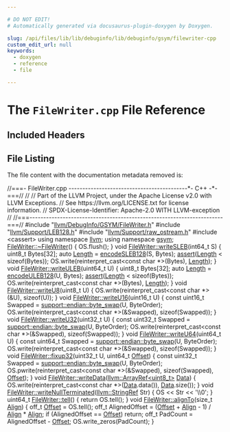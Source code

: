 ```yaml
---

# DO NOT EDIT!
# Automatically generated via docusaurus-plugin-doxygen by Doxygen.

slug: /api/files/lib/lib/debuginfo/lib/debuginfo/gsym/filewriter-cpp
custom_edit_url: null
keywords:
  - doxygen
  - reference
  - file

---
```





# The `FileWriter.cpp` File Reference

<DoxygenPage pluginConfig={pluginConfig}>



## Included Headers

<IncludesList>
<IncludesListItem
  filePath="llvm/DebugInfo/GSYM/FileWriter.h"
  permalink="/docs/api/files/include/include/llvm/include/llvm/debuginfo/include/llvm/debuginfo/gsym/filewriter-h"
  isLocal="true" />
<IncludesListItem
  filePath="llvm/Support/LEB128.h"
  permalink="/docs/api/files/include/include/llvm/include/llvm/support/leb128-h"
  isLocal="true" />
<IncludesListItem
  filePath="llvm/Support/raw_ostream.h"
  permalink="/docs/api/files/include/include/llvm/include/llvm/support/raw-ostream-h"
  isLocal="true" />
<IncludesListItem
  filePath="cassert"
  permalink=""
  isLocal="false" />
</IncludesList>


## File Listing

The file content with the documentation metadata removed is:

<ProgramListing>

<Link id="l00001" /><CodeLine lineNumber="1"><span class="doxyHighlightComment">//===- FileWriter.cpp -------------------------------------------&#42;- C++ -&#42;-===//</span></CodeLine>
<Link id="l00002" /><CodeLine lineNumber="2"><span class="doxyHighlightComment">//</span></CodeLine>
<Link id="l00003" /><CodeLine lineNumber="3"><span class="doxyHighlightComment">// Part of the LLVM Project, under the Apache License v2.0 with LLVM Exceptions.</span></CodeLine>
<Link id="l00004" /><CodeLine lineNumber="4"><span class="doxyHighlightComment">// See https://llvm.org/LICENSE.txt for license information.</span></CodeLine>
<Link id="l00005" /><CodeLine lineNumber="5"><span class="doxyHighlightComment">// SPDX-License-Identifier: Apache-2.0 WITH LLVM-exception</span></CodeLine>
<Link id="l00006" /><CodeLine lineNumber="6"><span class="doxyHighlightComment">//</span></CodeLine>
<Link id="l00007" /><CodeLine lineNumber="7"><span class="doxyHighlightComment">//===----------------------------------------------------------------------===//</span></CodeLine>
<Link id="l00008" /><CodeLine lineNumber="8"></CodeLine>
<Link id="l00009" /><CodeLine lineNumber="9"><span class="doxyHighlightPreprocessor">#include &quot;<a href="/docs/api/files/include/include/llvm/include/llvm/debuginfo/include/llvm/debuginfo/gsym/filewriter-h">llvm/DebugInfo/GSYM/FileWriter.h</a>&quot;</span></CodeLine>
<Link id="l00010" /><CodeLine lineNumber="10"><span class="doxyHighlightPreprocessor">#include &quot;<a href="/docs/api/files/include/include/llvm/include/llvm/support/leb128-h">llvm/Support/LEB128.h</a>&quot;</span></CodeLine>
<Link id="l00011" /><CodeLine lineNumber="11"><span class="doxyHighlightPreprocessor">#include &quot;<a href="/docs/api/files/include/include/llvm/include/llvm/support/raw-ostream-h">llvm/Support/raw&#95;ostream.h</a>&quot;</span></CodeLine>
<Link id="l00012" /><CodeLine lineNumber="12"><span class="doxyHighlightPreprocessor">#include &lt;cassert&gt;</span></CodeLine>
<Link id="l00013" /><CodeLine lineNumber="13"></CodeLine>
<Link id="l00014" /><CodeLine lineNumber="14"><span class="doxyHighlightKeyword">using namespace </span><span class="doxyHighlight"><a href="/docs/api/namespaces/llvm">llvm</a>;</span></CodeLine>
<Link id="l00015" /><CodeLine lineNumber="15"><span class="doxyHighlightKeyword">using namespace </span><span class="doxyHighlight"><a href="/docs/api/namespaces/llvm/gsym">gsym</a>;</span></CodeLine>
<Link id="l00016" /><CodeLine lineNumber="16"></CodeLine>
<Link id="l00017" /><CodeLine lineNumber="17" lineLink="/docs/api/classes/llvm/gsym/filewriter/#ae5490307dcaf9237f4c1b8b8df433e03"><span class="doxyHighlight"><a href="/docs/api/classes/llvm/gsym/filewriter/#ae5490307dcaf9237f4c1b8b8df433e03">FileWriter::~FileWriter</a>() &#123; OS.flush(); &#125;</span></CodeLine>
<Link id="l00018" /><CodeLine lineNumber="18"></CodeLine>
<Link id="l00019" /><CodeLine lineNumber="19" lineLink="/docs/api/classes/llvm/gsym/filewriter/#a3d4ccfc2f70d9b024d7489a9e943389e"><span class="doxyHighlightKeywordType">void</span><span class="doxyHighlight"> <a href="/docs/api/classes/llvm/gsym/filewriter/#a3d4ccfc2f70d9b024d7489a9e943389e">FileWriter::writeSLEB</a>(int64&#95;t S) &#123;</span></CodeLine>
<Link id="l00020" /><CodeLine lineNumber="20"><span class="doxyHighlight">  uint8&#95;t Bytes&#91;32&#93;;</span></CodeLine>
<Link id="l00021" /><CodeLine lineNumber="21"><span class="doxyHighlight">  </span><span class="doxyHighlightKeyword">auto</span><span class="doxyHighlight"> <a href="/docs/api/namespaces/llvm/#a05f5b9a11bdcc5feba62899f95dcf878af6d9f1c7b49b7601fae6a545002a6763">Length</a> = <a href="/docs/api/namespaces/llvm/#ac21006e81ffbbc79e8e51e44f7878053">encodeSLEB128</a>(S, Bytes);</span></CodeLine>
<Link id="l00022" /><CodeLine lineNumber="22"><span class="doxyHighlight">  <a href="/docs/api/files/lib/lib/target/lib/target/amdgpu/silowercontrolflow-cpp/#a4868c5d81c5ccc98c47aeab6244346a0">assert</a>(<a href="/docs/api/namespaces/llvm/#a05f5b9a11bdcc5feba62899f95dcf878af6d9f1c7b49b7601fae6a545002a6763">Length</a> &lt; </span><span class="doxyHighlightKeyword">sizeof</span><span class="doxyHighlight">(Bytes));</span></CodeLine>
<Link id="l00023" /><CodeLine lineNumber="23"><span class="doxyHighlight">  OS.write(</span><span class="doxyHighlightKeyword">reinterpret&#95;cast&lt;</span><span class="doxyHighlightKeyword">const </span><span class="doxyHighlightKeywordType">char</span><span class="doxyHighlight"> &#42;</span><span class="doxyHighlightKeyword">&gt;</span><span class="doxyHighlight">(Bytes), <a href="/docs/api/namespaces/llvm/#a05f5b9a11bdcc5feba62899f95dcf878af6d9f1c7b49b7601fae6a545002a6763">Length</a>);</span></CodeLine>
<Link id="l00024" /><CodeLine lineNumber="24"><span class="doxyHighlight">&#125;</span></CodeLine>
<Link id="l00025" /><CodeLine lineNumber="25"></CodeLine>
<Link id="l00026" /><CodeLine lineNumber="26" lineLink="/docs/api/classes/llvm/gsym/filewriter/#a155ed5ec938a9850383cdd2db34cbd32"><span class="doxyHighlightKeywordType">void</span><span class="doxyHighlight"> <a href="/docs/api/classes/llvm/gsym/filewriter/#a155ed5ec938a9850383cdd2db34cbd32">FileWriter::writeULEB</a>(uint64&#95;t U) &#123;</span></CodeLine>
<Link id="l00027" /><CodeLine lineNumber="27"><span class="doxyHighlight">  uint8&#95;t Bytes&#91;32&#93;;</span></CodeLine>
<Link id="l00028" /><CodeLine lineNumber="28"><span class="doxyHighlight">  </span><span class="doxyHighlightKeyword">auto</span><span class="doxyHighlight"> <a href="/docs/api/namespaces/llvm/#a05f5b9a11bdcc5feba62899f95dcf878af6d9f1c7b49b7601fae6a545002a6763">Length</a> = <a href="/docs/api/namespaces/llvm/#ad0f8c0e82cde3bb0849fc59e3510f05a">encodeULEB128</a>(U, Bytes);</span></CodeLine>
<Link id="l00029" /><CodeLine lineNumber="29"><span class="doxyHighlight">  <a href="/docs/api/files/lib/lib/target/lib/target/amdgpu/silowercontrolflow-cpp/#a4868c5d81c5ccc98c47aeab6244346a0">assert</a>(<a href="/docs/api/namespaces/llvm/#a05f5b9a11bdcc5feba62899f95dcf878af6d9f1c7b49b7601fae6a545002a6763">Length</a> &lt; </span><span class="doxyHighlightKeyword">sizeof</span><span class="doxyHighlight">(Bytes));</span></CodeLine>
<Link id="l00030" /><CodeLine lineNumber="30"><span class="doxyHighlight">  OS.write(</span><span class="doxyHighlightKeyword">reinterpret&#95;cast&lt;</span><span class="doxyHighlightKeyword">const </span><span class="doxyHighlightKeywordType">char</span><span class="doxyHighlight"> &#42;</span><span class="doxyHighlightKeyword">&gt;</span><span class="doxyHighlight">(Bytes), <a href="/docs/api/namespaces/llvm/#a05f5b9a11bdcc5feba62899f95dcf878af6d9f1c7b49b7601fae6a545002a6763">Length</a>);</span></CodeLine>
<Link id="l00031" /><CodeLine lineNumber="31"><span class="doxyHighlight">&#125;</span></CodeLine>
<Link id="l00032" /><CodeLine lineNumber="32"></CodeLine>
<Link id="l00033" /><CodeLine lineNumber="33" lineLink="/docs/api/classes/llvm/gsym/filewriter/#a45e4989cbade2289d6496aa80c97a748"><span class="doxyHighlightKeywordType">void</span><span class="doxyHighlight"> <a href="/docs/api/classes/llvm/gsym/filewriter/#a45e4989cbade2289d6496aa80c97a748">FileWriter::writeU8</a>(uint8&#95;t U) &#123;</span></CodeLine>
<Link id="l00034" /><CodeLine lineNumber="34"><span class="doxyHighlight">  OS.write(</span><span class="doxyHighlightKeyword">reinterpret&#95;cast&lt;</span><span class="doxyHighlightKeyword">const </span><span class="doxyHighlightKeywordType">char</span><span class="doxyHighlight"> &#42;</span><span class="doxyHighlightKeyword">&gt;</span><span class="doxyHighlight">(&amp;U), </span><span class="doxyHighlightKeyword">sizeof</span><span class="doxyHighlight">(U));</span></CodeLine>
<Link id="l00035" /><CodeLine lineNumber="35"><span class="doxyHighlight">&#125;</span></CodeLine>
<Link id="l00036" /><CodeLine lineNumber="36"></CodeLine>
<Link id="l00037" /><CodeLine lineNumber="37" lineLink="/docs/api/classes/llvm/gsym/filewriter/#a1dcdc350144ba397db6ac8d0f0d871d0"><span class="doxyHighlightKeywordType">void</span><span class="doxyHighlight"> <a href="/docs/api/classes/llvm/gsym/filewriter/#a1dcdc350144ba397db6ac8d0f0d871d0">FileWriter::writeU16</a>(uint16&#95;t U) &#123;</span></CodeLine>
<Link id="l00038" /><CodeLine lineNumber="38"><span class="doxyHighlight">  </span><span class="doxyHighlightKeyword">const</span><span class="doxyHighlight"> uint16&#95;t Swapped = <a href="/docs/api/namespaces/llvm/support/endian/#a108ca68c609b3e8c00918a68d26905fa">support::endian::byte&#95;swap</a>(U, ByteOrder);</span></CodeLine>
<Link id="l00039" /><CodeLine lineNumber="39"><span class="doxyHighlight">  OS.write(</span><span class="doxyHighlightKeyword">reinterpret&#95;cast&lt;</span><span class="doxyHighlightKeyword">const </span><span class="doxyHighlightKeywordType">char</span><span class="doxyHighlight"> &#42;</span><span class="doxyHighlightKeyword">&gt;</span><span class="doxyHighlight">(&amp;Swapped), </span><span class="doxyHighlightKeyword">sizeof</span><span class="doxyHighlight">(Swapped));</span></CodeLine>
<Link id="l00040" /><CodeLine lineNumber="40"><span class="doxyHighlight">&#125;</span></CodeLine>
<Link id="l00041" /><CodeLine lineNumber="41"></CodeLine>
<Link id="l00042" /><CodeLine lineNumber="42" lineLink="/docs/api/classes/llvm/gsym/filewriter/#a766e343d0ff12c414ffa59f35c1f562d"><span class="doxyHighlightKeywordType">void</span><span class="doxyHighlight"> <a href="/docs/api/classes/llvm/gsym/filewriter/#a766e343d0ff12c414ffa59f35c1f562d">FileWriter::writeU32</a>(uint32&#95;t U) &#123;</span></CodeLine>
<Link id="l00043" /><CodeLine lineNumber="43"><span class="doxyHighlight">  </span><span class="doxyHighlightKeyword">const</span><span class="doxyHighlight"> uint32&#95;t Swapped = <a href="/docs/api/namespaces/llvm/support/endian/#a108ca68c609b3e8c00918a68d26905fa">support::endian::byte&#95;swap</a>(U, ByteOrder);</span></CodeLine>
<Link id="l00044" /><CodeLine lineNumber="44"><span class="doxyHighlight">  OS.write(</span><span class="doxyHighlightKeyword">reinterpret&#95;cast&lt;</span><span class="doxyHighlightKeyword">const </span><span class="doxyHighlightKeywordType">char</span><span class="doxyHighlight"> &#42;</span><span class="doxyHighlightKeyword">&gt;</span><span class="doxyHighlight">(&amp;Swapped), </span><span class="doxyHighlightKeyword">sizeof</span><span class="doxyHighlight">(Swapped));</span></CodeLine>
<Link id="l00045" /><CodeLine lineNumber="45"><span class="doxyHighlight">&#125;</span></CodeLine>
<Link id="l00046" /><CodeLine lineNumber="46"></CodeLine>
<Link id="l00047" /><CodeLine lineNumber="47" lineLink="/docs/api/classes/llvm/gsym/filewriter/#ae6da8c6b7db557d8f5e8fae0462d89b8"><span class="doxyHighlightKeywordType">void</span><span class="doxyHighlight"> <a href="/docs/api/classes/llvm/gsym/filewriter/#ae6da8c6b7db557d8f5e8fae0462d89b8">FileWriter::writeU64</a>(uint64&#95;t U) &#123;</span></CodeLine>
<Link id="l00048" /><CodeLine lineNumber="48"><span class="doxyHighlight">  </span><span class="doxyHighlightKeyword">const</span><span class="doxyHighlight"> uint64&#95;t Swapped = <a href="/docs/api/namespaces/llvm/support/endian/#a108ca68c609b3e8c00918a68d26905fa">support::endian::byte&#95;swap</a>(U, ByteOrder);</span></CodeLine>
<Link id="l00049" /><CodeLine lineNumber="49"><span class="doxyHighlight">  OS.write(</span><span class="doxyHighlightKeyword">reinterpret&#95;cast&lt;</span><span class="doxyHighlightKeyword">const </span><span class="doxyHighlightKeywordType">char</span><span class="doxyHighlight"> &#42;</span><span class="doxyHighlightKeyword">&gt;</span><span class="doxyHighlight">(&amp;Swapped), </span><span class="doxyHighlightKeyword">sizeof</span><span class="doxyHighlight">(Swapped));</span></CodeLine>
<Link id="l00050" /><CodeLine lineNumber="50"><span class="doxyHighlight">&#125;</span></CodeLine>
<Link id="l00051" /><CodeLine lineNumber="51"></CodeLine>
<Link id="l00052" /><CodeLine lineNumber="52" lineLink="/docs/api/classes/llvm/gsym/filewriter/#a23334fee66fedcc03e7c74ed4295611c"><span class="doxyHighlightKeywordType">void</span><span class="doxyHighlight"> <a href="/docs/api/classes/llvm/gsym/filewriter/#a23334fee66fedcc03e7c74ed4295611c">FileWriter::fixup32</a>(uint32&#95;t U, uint64&#95;t <a href="/docs/api/namespaces/llvm/#a05f5b9a11bdcc5feba62899f95dcf878a3134224cba2545bc57954d3b072aebb4">Offset</a>) &#123;</span></CodeLine>
<Link id="l00053" /><CodeLine lineNumber="53"><span class="doxyHighlight">  </span><span class="doxyHighlightKeyword">const</span><span class="doxyHighlight"> uint32&#95;t Swapped = <a href="/docs/api/namespaces/llvm/support/endian/#a108ca68c609b3e8c00918a68d26905fa">support::endian::byte&#95;swap</a>(U, ByteOrder);</span></CodeLine>
<Link id="l00054" /><CodeLine lineNumber="54"><span class="doxyHighlight">  OS.pwrite(</span><span class="doxyHighlightKeyword">reinterpret&#95;cast&lt;</span><span class="doxyHighlightKeyword">const </span><span class="doxyHighlightKeywordType">char</span><span class="doxyHighlight"> &#42;</span><span class="doxyHighlightKeyword">&gt;</span><span class="doxyHighlight">(&amp;Swapped), </span><span class="doxyHighlightKeyword">sizeof</span><span class="doxyHighlight">(Swapped),</span></CodeLine>
<Link id="l00055" /><CodeLine lineNumber="55"><span class="doxyHighlight">            <a href="/docs/api/namespaces/llvm/#a05f5b9a11bdcc5feba62899f95dcf878a3134224cba2545bc57954d3b072aebb4">Offset</a>);</span></CodeLine>
<Link id="l00056" /><CodeLine lineNumber="56"><span class="doxyHighlight">&#125;</span></CodeLine>
<Link id="l00057" /><CodeLine lineNumber="57"></CodeLine>
<Link id="l00058" /><CodeLine lineNumber="58" lineLink="/docs/api/classes/llvm/gsym/filewriter/#abf2098b5e04292cab5f72108ed12e1bd"><span class="doxyHighlightKeywordType">void</span><span class="doxyHighlight"> <a href="/docs/api/classes/llvm/gsym/filewriter/#abf2098b5e04292cab5f72108ed12e1bd">FileWriter::writeData</a>(<a href="/docs/api/classes/llvm/arrayref">llvm::ArrayRef&lt;uint8&#95;t&gt;</a> <a href="/docs/api/namespaces/llvm/#aa20539e89704d20b98b97e9c3feac934">Data</a>) &#123;</span></CodeLine>
<Link id="l00059" /><CodeLine lineNumber="59"><span class="doxyHighlight">  OS.write(</span><span class="doxyHighlightKeyword">reinterpret&#95;cast&lt;</span><span class="doxyHighlightKeyword">const </span><span class="doxyHighlightKeywordType">char</span><span class="doxyHighlight"> &#42;</span><span class="doxyHighlightKeyword">&gt;</span><span class="doxyHighlight">(<a href="/docs/api/namespaces/llvm/#aa20539e89704d20b98b97e9c3feac934">Data</a>.data()), <a href="/docs/api/namespaces/llvm/#aa20539e89704d20b98b97e9c3feac934">Data</a>.size());</span></CodeLine>
<Link id="l00060" /><CodeLine lineNumber="60"><span class="doxyHighlight">&#125;</span></CodeLine>
<Link id="l00061" /><CodeLine lineNumber="61"></CodeLine>
<Link id="l00062" /><CodeLine lineNumber="62" lineLink="/docs/api/classes/llvm/gsym/filewriter/#acbe1d7578ceb2fd20d24412def14805d"><span class="doxyHighlightKeywordType">void</span><span class="doxyHighlight"> <a href="/docs/api/classes/llvm/gsym/filewriter/#acbe1d7578ceb2fd20d24412def14805d">FileWriter::writeNullTerminated</a>(<a href="/docs/api/classes/llvm/stringref">llvm::StringRef</a> Str) &#123;</span></CodeLine>
<Link id="l00063" /><CodeLine lineNumber="63"><span class="doxyHighlight">  OS &lt;&lt; Str &lt;&lt; </span><span class="doxyHighlightCharLiteral">&#39;\\0&#39;</span><span class="doxyHighlight">;</span></CodeLine>
<Link id="l00064" /><CodeLine lineNumber="64"><span class="doxyHighlight">&#125;</span></CodeLine>
<Link id="l00065" /><CodeLine lineNumber="65"></CodeLine>
<Link id="l00066" /><CodeLine lineNumber="66" lineLink="/docs/api/classes/llvm/gsym/filewriter/#a1462db57acbef343fec398bfbf85391a"><span class="doxyHighlight">uint64&#95;t <a href="/docs/api/classes/llvm/gsym/filewriter/#a1462db57acbef343fec398bfbf85391a">FileWriter::tell</a>() &#123;</span></CodeLine>
<Link id="l00067" /><CodeLine lineNumber="67"><span class="doxyHighlight">  </span><span class="doxyHighlightKeywordFlow">return</span><span class="doxyHighlight"> OS.tell();</span></CodeLine>
<Link id="l00068" /><CodeLine lineNumber="68"><span class="doxyHighlight">&#125;</span></CodeLine>
<Link id="l00069" /><CodeLine lineNumber="69"></CodeLine>
<Link id="l00070" /><CodeLine lineNumber="70" lineLink="/docs/api/classes/llvm/gsym/filewriter/#a4c1707b6e1ef8dd2cad56c0ec486e205"><span class="doxyHighlightKeywordType">void</span><span class="doxyHighlight"> <a href="/docs/api/classes/llvm/gsym/filewriter/#a4c1707b6e1ef8dd2cad56c0ec486e205">FileWriter::alignTo</a>(</span><span class="doxyHighlightKeywordType">size&#95;t</span><span class="doxyHighlight"> <a href="/docs/api/structs/llvm/align">Align</a>) &#123;</span></CodeLine>
<Link id="l00071" /><CodeLine lineNumber="71"><span class="doxyHighlight">  off&#95;t <a href="/docs/api/namespaces/llvm/#a05f5b9a11bdcc5feba62899f95dcf878a3134224cba2545bc57954d3b072aebb4">Offset</a> = OS.tell();</span></CodeLine>
<Link id="l00072" /><CodeLine lineNumber="72"><span class="doxyHighlight">  off&#95;t AlignedOffset = (<a href="/docs/api/namespaces/llvm/#a05f5b9a11bdcc5feba62899f95dcf878a3134224cba2545bc57954d3b072aebb4">Offset</a> + <a href="/docs/api/structs/llvm/align">Align</a> - 1) / <a href="/docs/api/structs/llvm/align">Align</a> &#42; <a href="/docs/api/structs/llvm/align">Align</a>;</span></CodeLine>
<Link id="l00073" /><CodeLine lineNumber="73"><span class="doxyHighlight">  </span><span class="doxyHighlightKeywordFlow">if</span><span class="doxyHighlight"> (AlignedOffset == <a href="/docs/api/namespaces/llvm/#a05f5b9a11bdcc5feba62899f95dcf878a3134224cba2545bc57954d3b072aebb4">Offset</a>)</span></CodeLine>
<Link id="l00074" /><CodeLine lineNumber="74"><span class="doxyHighlight">    </span><span class="doxyHighlightKeywordFlow">return</span><span class="doxyHighlight">;</span></CodeLine>
<Link id="l00075" /><CodeLine lineNumber="75"><span class="doxyHighlight">  off&#95;t PadCount = AlignedOffset - <a href="/docs/api/namespaces/llvm/#a05f5b9a11bdcc5feba62899f95dcf878a3134224cba2545bc57954d3b072aebb4">Offset</a>;</span></CodeLine>
<Link id="l00076" /><CodeLine lineNumber="76"><span class="doxyHighlight">  OS.write&#95;zeros(PadCount);</span></CodeLine>
<Link id="l00077" /><CodeLine lineNumber="77"><span class="doxyHighlight">&#125;</span></CodeLine>

</ProgramListing>


</DoxygenPage>
